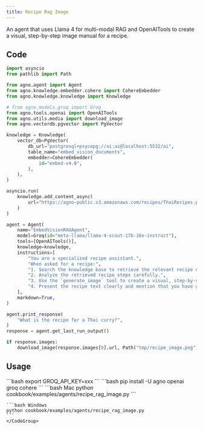 ```yaml
---
title: Recipe Rag Image
---
```

An agent that uses Llama 4 for multi-modal RAG and OpenAITools to create a visual, step-by-step image manual for a recipe.

## Code

```python cookbook/examples/agents/recipe_rag_image.py
import asyncio
from pathlib import Path

from agno.agent import Agent
from agno.knowledge.embedder.cohere import CohereEmbedder
from agno.knowledge.knowledge import Knowledge

# from agno.models.groq import Groq
from agno.tools.openai import OpenAITools
from agno.utils.media import download_image
from agno.vectordb.pgvector import PgVector

knowledge = Knowledge(
    vector_db=PgVector(
        db_url="postgresql+psycopg://ai:ai@localhost:5532/ai",
        table_name="embed_vision_documents",
        embedder=CohereEmbedder(
            id="embed-v4.0",
        ),
    ),
)

asyncio.run(
    knowledge.add_content_async(
        url="https://agno-public.s3.amazonaws.com/recipes/ThaiRecipes.pdf",
    )
)

agent = Agent(
    name="EmbedVisionRAGAgent",
    model=Groq(id="meta-llama/llama-4-scout-17b-16e-instruct"),
    tools=[OpenAITools()],
    knowledge=knowledge,
    instructions=[
        "You are a specialized recipe assistant.",
        "When asked for a recipe:",
        "1. Search the knowledge base to retrieve the relevant recipe details.",
        "2. Analyze the retrieved recipe steps carefully.",
        "3. Use the `generate_image` tool to create a visual, step-by-step image manual for the recipe.",
        "4. Present the recipe text clearly and mention that you have generated an accompanying image manual. Add instructions while generating the image.",
    ],
    markdown=True,
)

agent.print_response(
    "What is the recipe for a Thai curry?",
)
response = agent.get_last_run_output()

if response.images:
    download_image(response.images[0].url, Path("tmp/recipe_image.png"))

```

## Usage

<Steps>
  <Snippet file="create-venv-step.mdx" />

  <Step title="Set your API key">
    ```bash
    export GROQ_API_KEY=xxx
    ```
  </Step>

  <Step title="Install libraries">
    ```bash
    pip install -U agno openai groq cohere
    ```
  </Step>

  <Step title="Run Agent">
    <CodeGroup>
    ```bash Mac
    python cookbook/examples/agents/recipe_rag_image.py
    ```

    ```bash Windows
    python cookbook/examples/agents/recipe_rag_image.py
    ```
    </CodeGroup>
  </Step>
</Steps>
